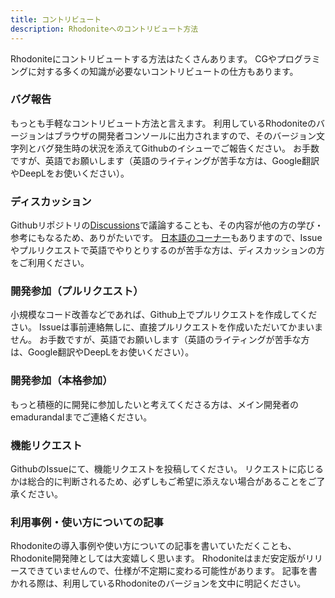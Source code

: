 ```yaml
---
title: コントリビュート
description: Rhodoniteへのコントリビュート方法
---
```



<DocLayout>

Rhodoniteにコントリビュートする方法はたくさんあります。
CGやプログラミングに対する多くの知識が必要ないコントリビュートの仕方もあります。

### バグ報告

もっとも手軽なコントリビュート方法と言えます。
利用しているRhodoniteのバージョンはブラウザの開発者コンソールに出力されますので、そのバージョン文字列とバグ発生時の状況を添えてGithubのイシューでご報告ください。
お手数ですが、英語でお願いします（英語のライティングが苦手な方は、Google翻訳やDeepLをお使いください）。

### ディスカッション

Githubリポジトリの[Discussions](https://github.com/actnwit/RhodoniteTS/discussions)で議論することも、その内容が他の方の学び・参考にもなるため、ありがたいです。
[日本語のコーナー](https://github.com/actnwit/RhodoniteTS/discussions/930)もありますので、Issueやプルリクエストで英語でやりとりするのが苦手な方は、ディスカッションの方をご利用ください。

### 開発参加（プルリクエスト）

小規模なコード改善などであれば、Github上でプルリクエストを作成してください。
Issueは事前連絡無しに、直接プルリクエストを作成いただいてかまいません。
お手数ですが、英語でお願いします（英語のライティングが苦手な方は、Google翻訳やDeepLをお使いください）。

### 開発参加（本格参加）

もっと積極的に開発に参加したいと考えてくださる方は、メイン開発者のemadurandalまでご連絡ください。

### 機能リクエスト

GithubのIssueにて、機能リクエストを投稿してください。
リクエストに応じるかは総合的に判断されるため、必ずしもご希望に添えない場合があることをご了承ください。

### 利用事例・使い方についての記事

Rhodoniteの導入事例や使い方についての記事を書いていただくことも、Rhodonite開発陣としては大変嬉しく思います。
Rhodoniteはまだ安定版がリリースできていませんので、仕様が不定期に変わる可能性があります。
記事を書かれる際は、利用しているRhodoniteのバージョンを文中に明記ください。

</DocLayout>
